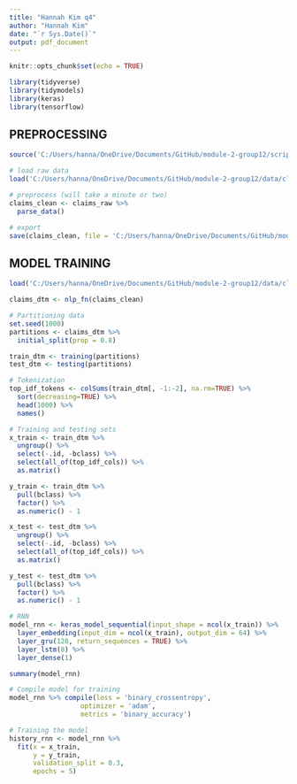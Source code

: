 ```yaml
---
title: "Hannah Kim q4"
author: "Hannah Kim"
date: "`r Sys.Date()`"
output: pdf_document
---
```


```r
knitr::opts_chunk$set(echo = TRUE)
```

```r
library(tidyverse)
library(tidymodels)
library(keras)
library(tensorflow)
```


## PREPROCESSING
#################
```r
source('C:/Users/hanna/OneDrive/Documents/GitHub/module-2-group12/scripts/preprocessing.R')

# load raw data
load('C:/Users/hanna/OneDrive/Documents/GitHub/module-2-group12/data/claims-raw.RData')

# preprocess (will take a minute or two)
claims_clean <- claims_raw %>%
  parse_data()

# export
save(claims_clean, file = 'C:/Users/hanna/OneDrive/Documents/GitHub/module-2-group12/data/claims-clean.RData')
```

## MODEL TRAINING
#################
```r
load('C:/Users/hanna/OneDrive/Documents/GitHub/module-2-group12/data/claims-clean.RData')

claims_dtm <- nlp_fn(claims_clean)

# Partitioning data
set.seed(1000)
partitions <- claims_dtm %>%
  initial_split(prop = 0.8)

train_dtm <- training(partitions)
test_dtm <- testing(partitions)

# Tokenization
top_idf_tokens <- colSums(train_dtm[, -1:-2], na.rm=TRUE) %>%
  sort(decreasing=TRUE) %>%
  head(1000) %>%
  names()

# Training and testing sets
x_train <- train_dtm %>%
  ungroup() %>%
  select(-.id, -bclass) %>%
  select(all_of(top_idf_cols)) %>%
  as.matrix()

y_train <- train_dtm %>%
  pull(bclass) %>%
  factor() %>%
  as.numeric() - 1

x_test <- test_dtm %>%
  ungroup() %>%
  select(-.id, -bclass) %>%
  select(all_of(top_idf_cols)) %>%
  as.matrix()

y_test <- test_dtm %>%
  pull(bclass) %>%
  factor() %>%
  as.numeric() - 1

# RNN
model_rnn <- keras_model_sequential(input_shape = ncol(x_train)) %>%
  layer_embedding(input_dim = ncol(x_train), output_dim = 64) %>%
  layer_gru(128, return_sequences = TRUE) %>%
  layer_lstm(8) %>%
  layer_dense(1)

summary(model_rnn)

# Compile model for training
model_rnn %>% compile(loss = 'binary_crossentropy',
                  optimizer = 'adam',
                  metrics = 'binary_accuracy')

# Training the model
history_rnn <- model_rnn %>%
  fit(x = x_train,
      y = y_train,
      validation_split = 0.3,
      epochs = 5)
```


